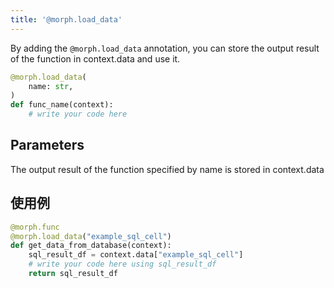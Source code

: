 ```yaml
---
title: '@morph.load_data'
---
```


By adding the `@morph.load_data` annotation, you can store the output result of the function in context.data and use it.

```python
@morph.load_data(
    name: str,
)
def func_name(context):
	# write your code here
```

## Parameters

<ParamField body="name" type="string" required>
The output result of the function specified by name is stored in context.data
</ParamField>

## 使用例

```python
@morph.func
@morph.load_data("example_sql_cell")
def get_data_from_database(context):
	sql_result_df = context.data["example_sql_cell"]
    # write your code here using sql_result_df
	return sql_result_df
```
